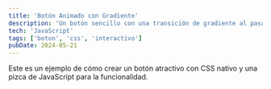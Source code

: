 ```yaml
---
title: 'Botón Animado con Gradiente'
description: 'Un botón sencillo con una transición de gradiente al pasar el mouse. Hecho con CSS y Vanilla JS.'
tech: 'JavaScript'
tags: ['boton', 'css', 'interactivo']
pubDate: 2024-05-21
---
```


Este es un ejemplo de cómo crear un botón atractivo con CSS nativo y una pizca de JavaScript para la funcionalidad.